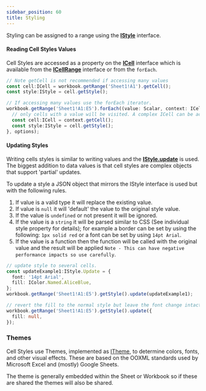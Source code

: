 ```yaml
---
sidebar_position: 60
title: Styling
---
```


Styling can be assigned to a range using the **[IStyle](https://api.sheetxl.com/interfaces/_sheetxl_sdk.IStyle.html)** interface.

#### Reading Cell Styles Values
Cell Styles are accessed as a property on the <strong>[ICell](https://api.sheetxl.com/interfaces/_sheetxl_sdk.ICell.html)</strong> interface
which is available from the <strong>[ICellRange](https://api.sheetxl.com/interfaces/_sheetxl_sdk.ICellRange.html)</strong> interface
or from the `forEach`.

  ```typescript
  // Note getCell is not recommended if accessing many values
  const cell:ICell = workbook.getRange('Sheet1!A1').getCell();
  const style:IStyle = cell.getStyle();

  // If accessing many values use the forEach iterator.
  workbook.getRange('Sheet1!A1:E5').forEach((value: Scalar, context: ICell.IteratorContext) => {
    // only cells with a value will be visited. A complex ICell can be accessed using the context.
    const cell:ICell = context.getCell();
    const style:IStyle = cell.getStyle();
  }, options);
  ```

#### Updating Styles

Writing cells styles is similar to writing values and the <strong>[IStyle.update](https://api.sheetxl.com/interfaces/_sheetxl_sdk.IStyle.html#update)</strong>
is used. The biggest addition to data values is that cell styles are complex objects that support 'partial' updates.

To update a style a JSON object that mirrors the IStyle interface is used but with the following rules.

1. If value is a valid type it will replace the existing value.
2. If value is `null` it will 'default' the value to the original style value.
3. If the value is `undefined` or not present it will be ignored.
4. If the value is a `string` it will be parsed similar to CSS (See individual style property for details); for example
a border can be set by using the following: `1px solid red` or a font can be set by using `14pt Arial`.
5. If the value is a function then the function will be called with the original value and the result will be applied `Note - This can have negative performance impacts so use carefully`.

```typescript title="Updating style"
// update style to several cells.
const updateExample1:IStyle.Update = {
  font: '14pt Arial',
  fill: IColor.Named.AliceBlue,
};
workbook.getRange('Sheet1!A1:E5').getStyle().update(updateExample1);

// revert the fill to the normal style but leave the font change intact.
workbook.getRange('Sheet1!A1:E5').getStyle().update({
  fill: null,
});
```

### Themes

Cell Styles use Themes, implemented as [ITheme](https://api.sheetxl.com/interfaces/_sheetxl_sdk.ITheme.html), to determine colors, fonts, and other visual effects.
These are based on the OOXML standards used by Microsoft Excel and (mostly) Google Sheets.

The theme is generally embedded within the Sheet or Workbook so if these are shared the themes will also be shared.